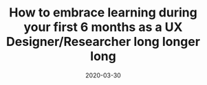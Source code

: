 ---
title: How to embrace learning during your first 6 months as a UX Designer/Researcher long longer long
tags: ux design, ux research, career development
date: 2020-03-30
published: true
---